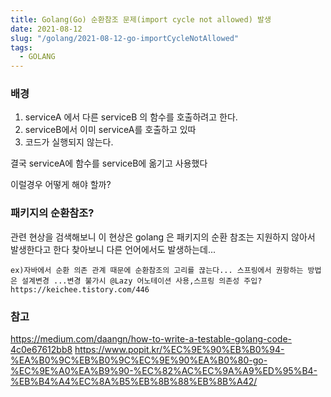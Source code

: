 ```yaml
---
title: Golang(Go) 순환참조 문제(import cycle not allowed) 발생
date: 2021-08-12
slug: "/golang/2021-08-12-go-importCycleNotAllowed"
tags:
  - GOLANG
---
```




### 배경
1. serviceA 에서 다른 serviceB 의 함수를 호출하려고 한다.
2. serviceB에서 이미 serviceA를 호출하고 있따
3. 코드가 실행되지 않는다.

결국 serviceA에 함수를 serviceB에 옮기고 사용했다

이럴경우 어떻게 해야 할까?

### 패키지의 순환참조?
관련 현상을 검색해보니 이 현상은 golang 은 패키지의 순환 참조는 지원하지 않아서 발생한다고 한다
찾아보니 다른 언어에서도 발생하는데...
```
ex)자바에서 순환 의존 관계 때문에 순환참조의 고리를 끊는다... 스프링에서 권항하는 방법은 설계변경 ...변경 불가시 @Lazy 어노테이션 사용,스프링 의존성 주입?
https://keichee.tistory.com/446
```

### 참고
https://medium.com/daangn/how-to-write-a-testable-golang-code-4c0e67612bb8
https://www.popit.kr/%EC%9E%90%EB%B0%94-%EA%B0%9C%EB%B0%9C%EC%9E%90%EA%B0%80-go-%EC%9E%A0%EA%B9%90-%EC%82%AC%EC%9A%A9%ED%95%B4-%EB%B4%A4%EC%8A%B5%EB%8B%88%EB%8B%A42/



